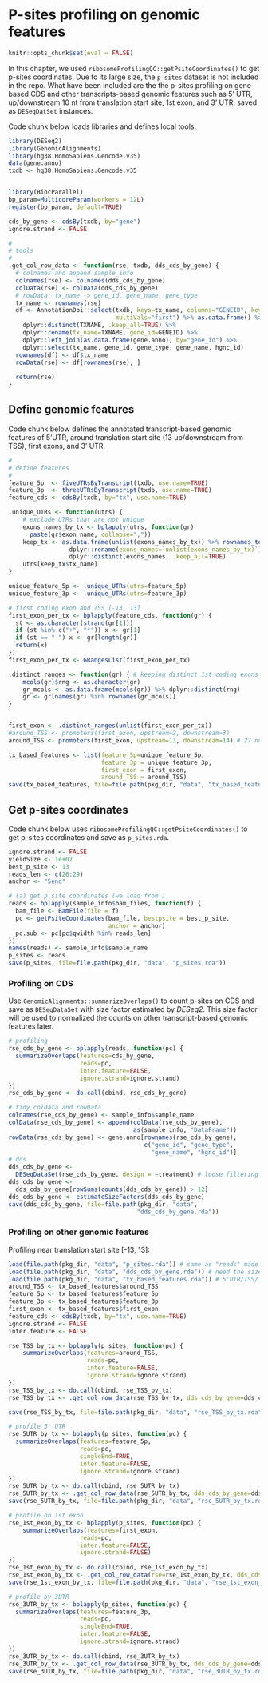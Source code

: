 # P-sites profiling on genomic features {#profiling}
```r
knitr::opts_chunk$set(eval = FALSE)
```
In this chapter, we used `ribosomeProfilingQC::getPsiteCoordinates()` to get p-sites coordinates. Due to its large size, the `p-sites` dataset is not included in the repo. What have been included are the the p-sites profiling on gene-based CDS and other transcripts-based genomic features such as 5' UTR, up/downstream 10 nt from translation start site, 1st exon, and 3' UTR, saved as `DESeqDatSet` instances.

Code chunk below loads libraries and defines local tools:
```r
library(DESeq2)
library(GenomicAlignments)
library(hg38.HomoSapiens.Gencode.v35)
data(gene.anno)
txdb <- hg38.HomoSapiens.Gencode.v35


library(BiocParallel)
bp_param=MulticoreParam(workers = 12L)
register(bp_param, default=TRUE)

cds_by_gene <- cdsBy(txdb, by="gene")
ignore.strand <- FALSE

#
# tools
#
.get_col_row_data <- function(rse, txdb, dds_cds_by_gene) {
  # colnames and append sample_info
  colnames(rse) <- colnames(dds_cds_by_gene)
  colData(rse) <- colData(dds_cds_by_gene)
  # rowData: tx_name -> gene_id, gene_name, gene_type
  tx_name <- rownames(rse)
  df <- AnnotationDbi::select(txdb, keys=tx_name, columns="GENEID", keytype="TXNAME",
                              multiVals="first") %>% as.data.frame() %>%
    dplyr::distinct(TXNAME, .keep_all=TRUE) %>%
    dplyr::rename(tx_name=TXNAME, gene_id=GENEID) %>%
    dplyr::left_join(as.data.frame(gene.anno), by="gene_id") %>%
    dplyr::select(tx_name, gene_id, gene_type, gene_name, hgnc_id)                       
  rownames(df) <- df$tx_name
  rowData(rse) <- df[rownames(rse), ]
  
  return(rse)
}
```

## Define genomic features
Code chunk below defines the annotated transcript-based genomic features of 5'UTR, around translation start site (13 up/downstream from TSS), first exons, and 3' UTR.
```r
#
# define features
#
feature_5p  <- fiveUTRsByTranscript(txdb, use.name=TRUE)
feature_3p  <- threeUTRsByTranscript(txdb, use.name=TRUE)
feature_cds <- cdsBy(txdb, by="tx", use.name=TRUE)

.unique_UTRs <- function(utrs) {
    # exclude UTRs that are not unique
    exons_names_by_tx <- bplapply(utrs, function(gr)
      paste(gr$exon_name, collapse=","))
    keep_tx <- as.data.frame(unlist(exons_names_by_tx)) %>% rownames_to_column(var="tx_name") %>%
                 dplyr::rename(exons_names=`unlist(exons_names_by_tx)`) %>%
                 dplyr::distinct(exons_names, .keep_all=TRUE)
    utrs[keep_tx$tx_name]                 
}

unique_feature_5p <- .unique_UTRs(utrs=feature_5p)
unique_feature_3p <- .unique_UTRs(utrs=feature_3p)

# first coding exon and TSS [-13, 13]
first_exon_per_tx <- bplapply(feature_cds, function(gr) {
  st <- as.character(strand(gr[1]))
  if (st %in% c("+", "*")) x <- gr[1]
  if (st == "-") x <- gr[length(gr)]
  return(x)
})
first_exon_per_tx <- GRangesList(first_exon_per_tx)

.distinct_ranges <- function(gr) { # keeping distinct 1st coding exons only
    mcols(gr)$rng <- as.character(gr)
    gr_mcols <- as.data.frame(mcols(gr)) %>% dplyr::distinct(rng)
    gr <- gr[names(gr) %in% rownames(gr_mcols)]
}


first_exon <- .distinct_ranges(unlist(first_exon_per_tx))
#around_TSS <- promoters(first_exon, upstream=2, downstream=3)
around_TSS <- promoters(first_exon, upstream=13, downstream=14) # 27 nucleotides, 13 up/downstream of TSS

tx_based_features <- list(feature_5p=unique_feature_5p, 
                          feature_3p = unique_feature_3p,
                          first_exon = first_exon, 
                          around_TSS = around_TSS)
save(tx_based_features, file=file.path(pkg_dir, "data", "tx_based_features.rda"))                          
```

## Get p-sites coordinates
Code chunk below uses `ribosomeProfilingQC::getPsiteCoordinates()` to get p-sites coordinates and save as `p_sites.rda`.

```r
ignore.strand <- FALSE
yieldSize <- 1e+07
best_p_site <- 13
reads_len <- c(26:29)
anchor <- "5end"

# (a) get p site coordinates (we load from )
reads <- bplapply(sample_info$bam_files, function(f) {
  bam_file <- BamFile(file = f)
  pc <- getPsiteCoordinates(bam_file, bestpsite = best_p_site,
                            anchor = anchor)
  pc.sub <- pc[pc$qwidth %in% reads_len]
})
names(reads) <- sample_info$sample_name
p_sites <- reads
save(p_sites, file=file.path(pkg_dir, "data", "p_sites.rda"))
```

### Profiling on CDS
Use `GenomicAlignments::summarizeOverlaps()` to count p-sites on CDS and save as `DESeqDataSet` with size factor estimated by _DESeq2_. This size factor will be used to normalized the counts on other transcript-based genomic features later.

```r
# profiling
rse_cds_by_gene <- bplapply(reads, function(pc) {
  summarizeOverlaps(features=cds_by_gene, 
                    reads=pc, 
                    inter.feature=FALSE,
                    ignore.strand=ignore.strand)
})
rse_cds_by_gene <- do.call(cbind, rse_cds_by_gene)

# tidy colData and rowData
colnames(rse_cds_by_gene) <- sample_info$sample_name
colData(rse_cds_by_gene) <- append(colData(rse_cds_by_gene), 
                                   as(sample_info, "DataFrame"))
rowData(rse_cds_by_gene) <- gene.anno[rownames(rse_cds_by_gene), 
                                      c("gene_id", "gene_type",
                                        "gene_name", "hgnc_id")]
# dds
dds_cds_by_gene <- 
  DESeqDataSet(rse_cds_by_gene, design = ~treatment) # loose filtering             
dds_cds_by_gene <- 
  dds_cds_by_gene[rowSums(counts(dds_cds_by_gene)) > 12]
dds_cds_by_gene <- estimateSizeFactors(dds_cds_by_gene)
save(dds_cds_by_gene, file=file.path(pkg_dir, "data",
                                    "dds_cds_by_gene.rda"))
```

### Profiling on other genomic features 

Profiling near translation start site [-13, 13]:
```r
load(file.path(pkg_dir, "data", "p_sites.rda")) # same as "reads" made previously
load(file.path(pkg_dir, "data", "dds_cds_by_gene.rda")) # need the sizeFactor and column data
load(file.path(pkg_dir, "data", "tx_based_features.rda")) # 5'UTR/TSS/1stExon/3'UTR
around_TSS <- tx_based_features$around_TSS
feature_5p <- tx_based_features$feature_5p
feature_3p <- tx_based_features$feature_3p
first_exon <- tx_based_features$first_exon
feature_cds <- cdsBy(txdb, by="tx", use.name=TRUE)
ignore.strand <- FALSE
inter.feature <- FALSE

rse_TSS_by_tx <- bplapply(p_sites, function(pc) {
    summarizeOverlaps(features=around_TSS, 
                      reads=pc, 
                      inter.feature=FALSE,
                      ignore.strand=ignore.strand)
})
rse_TSS_by_tx <- do.call(cbind, rse_TSS_by_tx)
rse_TSS_by_tx <- .get_col_row_data(rse_TSS_by_tx, dds_cds_by_gene=dds_cds_by_gene, txdb=txdb)

save(rse_TSS_by_tx, file=file.path(pkg_dir, "data", "rse_TSS_by_tx.rda")) 
```

```r
# profile 5' UTR
rse_5UTR_by_tx <- bplapply(p_sites, function(pc) {
  summarizeOverlaps(features=feature_5p, 
                    reads=pc, 
                    singleEnd=TRUE,
                    inter.feature=FALSE,
                    ignore.strand=ignore.strand)
})
rse_5UTR_by_tx <- do.call(cbind, rse_5UTR_by_tx)
rse_5UTR_by_tx <- .get_col_row_data(rse_5UTR_by_tx, dds_cds_by_gene=dds_cds_by_gene, txdb=txdb)
save(rse_5UTR_by_tx, file=file.path(pkg_dir, "data", "rse_5UTR_by_tx.rda"))
```

```r
# profile on 1st exon
rse_1st_exon_by_tx <- bplapply(p_sites, function(pc) {
    summarizeOverlaps(features=first_exon, 
                    reads=pc, 
                    inter.feature=FALSE,
                    ignore.strand=FALSE)
})
rse_1st_exon_by_tx <- do.call(cbind, rse_1st_exon_by_tx)
rse_1st_exon_by_tx <- .get_col_row_data(rse=rse_1st_exon_by_tx, dds_cds_by_gene=dds_cds_by_gene, txdb=txdb)      
save(rse_1st_exon_by_tx, file=file.path(pkg_dir, "data", "rse_1st_exon_by_tx.rda")) 
```

```r
# profile by 3UTR
rse_3UTR_by_tx <- bplapply(p_sites, function(pc) {
  summarizeOverlaps(features=feature_3p, 
                    reads=pc, 
                    singleEnd=TRUE,
                    inter.feature=FALSE,
                    ignore.strand=ignore.strand)
})
rse_3UTR_by_tx <- do.call(cbind, rse_3UTR_by_tx)
rse_3UTR_by_tx <- .get_col_row_data(rse_3UTR_by_tx, dds_cds_by_gene=dds_cds_by_gene, txdb=txdb)
save(rse_3UTR_by_tx, file=file.path(pkg_dir, "data", "rse_3UTR_by_tx.rda"))
```



